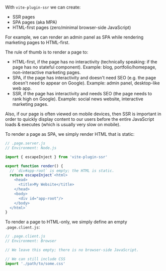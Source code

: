 With `vite-plugin-ssr` we can create:
 - SSR pages
 - SPA pages (aka MPA)
 - HTML-first pages (zero/minimal browser-side JavaScript)

For example, we can render an admin panel as SPA while rendering marketing pages to HTML-first.

The rule of thumb is to render a page to:
 - HTML-first, if the page has no interactivity (technically speaking: if the page has no stateful component). Example: blog, portfolio/homepage, non-interactive marketing pages.
 - SPA, if the page has interactivity and doesn't need SEO (e.g. the page doesn't need to appear on Google). Example: admin panel, desktop-like web app.
 - SSR, if the page has interactivity and needs SEO (the page needs to rank high on Google). Example: social news website, interactive marketing pages.

Also, if our page is often viewed on mobile devices, then SSR is important in order to quickly display content to our users before the entire JavaScript loads & executes (which is usually very slow on mobile).

To render a page as SPA, we simply render HTML that is static:

```js
// .page.server.js
// Environment: Node.js

import { escapeInject } from 'vite-plugin-ssr'

export function render() {
  // `div#app-root` is empty; the HTML is static.
  return escapeInject`<html>
    <head>
      <title>My Website</title>
    </head>
    <body>
      <div id="app-root"/>
    </body>
  </html>`
}
```

To render a page to HTML-only, we simply define an empty `.page.client.js`:

```js
// .page.client.js
// Environment: Browser

// We leave this empty; there is no browser-side JavaScript.

// We can still include CSS
import './path/to/some.css'
```
